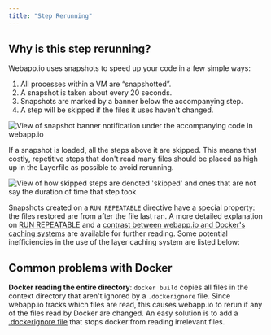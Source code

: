 ```yaml
---
title: "Step Rerunning"
---
```


## Why is this step rerunning?

Webapp.io uses snapshots to speed up your code in a few simple ways:

1. All processes within a VM are “snapshotted”.
2. A snapshot is taken about every 20 seconds.
3. Snapshots are marked by a banner below the accompanying step.
4. A step will be skipped if the files it uses haven't changed.

![View of snapshot banner notification under the accompanying code in webapp.io](../resources/step_rerunning_1.png)

If a snapshot is loaded, all the steps above it are skipped. This means that
costly, repetitive steps that don't read many files should be placed as high up
in the Layerfile as possible to avoid rerunning.

![View of how skipped steps are denoted 'skipped' and ones that are not say the duration of time that step took](../resources/step_rerunning_2.png)

Snapshots created on a `RUN REPEATABLE` directive have a special property: the
files restored are from after the file last ran. A more detailed explanation on
[RUN REPEATABLE](/tuning-performance/run-repeatable) and a
[contrast between webapp.io and Docker's caching systems](/tuning-performance/the-layerfile-cache)
are available for further reading. Some potential inefficiencies in the use of
the layer caching system are listed below:

## Common problems with Docker

**Docker reading the entire directory**: `docker build` copies all files in the
context directory that aren't ignored by a `.dockerignore` file. Since webapp.io
tracks which files are read, this causes webapp.io to rerun if any of the files
read by Docker are changed. An easy solution is to add a
[.dockerignore file](https://docs.docker.com/engine/reference/builder/#dockerignore-file)
that stops docker from reading irrelevant files.
